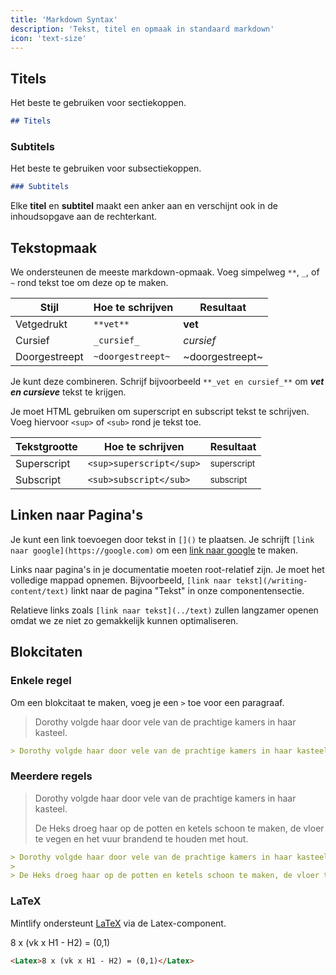 ```yaml
---
title: 'Markdown Syntax'
description: 'Tekst, titel en opmaak in standaard markdown'
icon: 'text-size'
---
```


## Titels

Het beste te gebruiken voor sectiekoppen.

```md
## Titels
```

### Subtitels

Het beste te gebruiken voor subsectiekoppen.

```md
### Subtitels
```

<Tip>

Elke **titel** en **subtitel** maakt een anker aan en verschijnt ook in de inhoudsopgave aan de rechterkant.

</Tip>

## Tekstopmaak

We ondersteunen de meeste markdown-opmaak. Voeg simpelweg `**`, `_`, of `~` rond tekst toe om deze op te maken.

| Stijl          | Hoe te schrijven  | Resultaat       |
| -------------- | ----------------- | --------------- |
| Vetgedrukt     | `**vet**`        | **vet**         |
| Cursief        | `_cursief_`       | _cursief_       |
| Doorgestreept  | `~doorgestreept~` | ~doorgestreept~ |

Je kunt deze combineren. Schrijf bijvoorbeeld `**_vet en cursief_**` om **_vet en cursieve_** tekst te krijgen.

Je moet HTML gebruiken om superscript en subscript tekst te schrijven. Voeg hiervoor `<sup>` of `<sub>` rond je tekst toe.

| Tekstgrootte | Hoe te schrijven           | Resultaat              |
| ------------ | -------------------------- | --------------------- |
| Superscript  | `<sup>superscript</sup>`   | <sup>superscript</sup> |
| Subscript    | `<sub>subscript</sub>`     | <sub>subscript</sub>   |

## Linken naar Pagina's

Je kunt een link toevoegen door tekst in `[]()` te plaatsen. Je schrijft `[link naar google](https://google.com)` om een [link naar google](https://google.com) te maken.

Links naar pagina's in je documentatie moeten root-relatief zijn. Je moet het volledige mappad opnemen. Bijvoorbeeld, `[link naar tekst](/writing-content/text)` linkt naar de pagina "Tekst" in onze componentensectie.

Relatieve links zoals `[link naar tekst](../text)` zullen langzamer openen omdat we ze niet zo gemakkelijk kunnen optimaliseren.

## Blokcitaten

### Enkele regel

Om een blokcitaat te maken, voeg je een `>` toe voor een paragraaf.

> Dorothy volgde haar door vele van de prachtige kamers in haar kasteel.

```md
> Dorothy volgde haar door vele van de prachtige kamers in haar kasteel.
```

### Meerdere regels

> Dorothy volgde haar door vele van de prachtige kamers in haar kasteel.
>
> De Heks droeg haar op de potten en ketels schoon te maken, de vloer te vegen en het vuur brandend te houden met hout.

```md
> Dorothy volgde haar door vele van de prachtige kamers in haar kasteel.
>
> De Heks droeg haar op de potten en ketels schoon te maken, de vloer te vegen en het vuur brandend te houden met hout.
```

### LaTeX

Mintlify ondersteunt [LaTeX](https://www.latex-project.org) via de Latex-component.

<Latex>8 x (vk x H1 - H2) = (0,1)</Latex>

```md
<Latex>8 x (vk x H1 - H2) = (0,1)</Latex>
```
